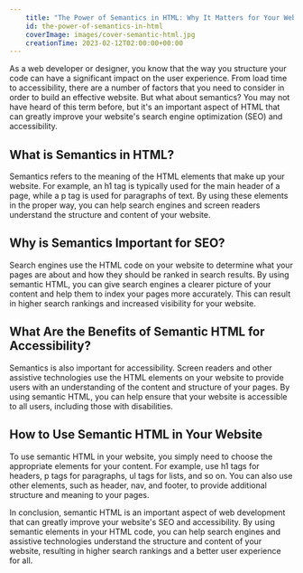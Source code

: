 ```yaml
---
    title: "The Power of Semantics in HTML: Why It Matters for Your Website"
    id: the-power-of-semantics-in-html
    coverImage: images/cover-semantic-html.jpg
    creationTime: 2023-02-12T02:00:00+00:00
---
```


As a web developer or designer, you know that the way you structure your code can have a significant impact on the user experience. 
From load time to accessibility, there are a number of factors that you need to consider in order to build an effective website. 
But what about semantics? You may not have heard of this term before, but it's an important aspect of HTML that can greatly improve 
your website's search engine optimization (SEO) and accessibility.

## What is Semantics in HTML?

Semantics refers to the meaning of the HTML elements that make up your website. For example, an h1 tag is typically used for 
the main header of a page, while a p tag is used for paragraphs of text. By using these elements in the proper way, 
you can help search engines and screen readers understand the structure and content of your website.

## Why is Semantics Important for SEO?

Search engines use the HTML code on your website to determine what your pages are about and how they should be ranked in search results.
 By using semantic HTML, you can give search engines a clearer picture of your content and help them to index your pages more accurately.
  This can result in higher search rankings and increased visibility for your website.

## What Are the Benefits of Semantic HTML for Accessibility?

Semantics is also important for accessibility. Screen readers and other assistive technologies use the HTML elements on your website
 to provide users with an understanding of the content and structure of your pages. By using semantic HTML, you can help ensure that 
 your website is accessible to all users, including those with disabilities.

## How to Use Semantic HTML in Your Website

To use semantic HTML in your website, you simply need to choose the appropriate elements for your content.
 For example, use h1 tags for headers, p tags for paragraphs, ul tags for lists, and so on. You can also use other elements,
  such as header, nav, and footer, to provide additional structure and meaning to your pages.

In conclusion, semantic HTML is an important aspect of web development that can greatly improve your website's SEO and accessibility.
 By using semantic elements in your HTML code, you can help search engines and assistive technologies understand the structure and
  content of your website, resulting in higher search rankings and a better user experience for all.
